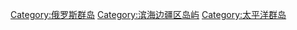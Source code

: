 [[Category:俄罗斯群岛|Category:俄罗斯群岛]]
[[Category:滨海边疆区岛屿|Category:滨海边疆区岛屿]]
[[Category:太平洋群岛|Category:太平洋群岛]]